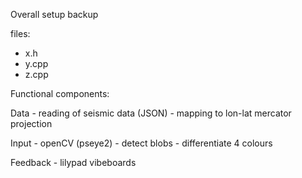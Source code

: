 
Overall setup backup

files:

- x.h
- y.cpp
- z.cpp

Functional components:

Data
- reading of seismic data (JSON)
- mapping to lon-lat mercator projection

Input - openCV (pseye2)
- detect blobs
- differentiate 4 colours

Feedback
- lilypad vibeboards

